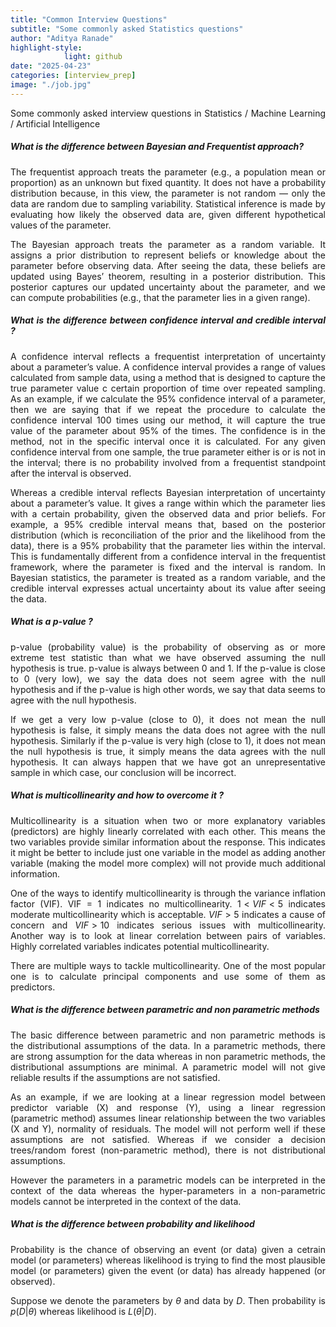 ```yaml
---
title: "Common Interview Questions"
subtitle: "Some commonly asked Statistics questions"
author: "Aditya Ranade"
highlight-style:
            light: github
date: "2025-04-23"
categories: [interview_prep]
image: "./job.jpg"
---
```




::: {style="text-align: justify"}
Some commonly asked interview questions in Statistics / Machine Learning / Artificial Intelligence
:::


::: {style="text-align: justify"}
##### What is the difference between Bayesian and Frequentist approach?

The frequentist approach treats the parameter (e.g., a population mean or proportion) as an unknown but fixed quantity. It does not have a probability distribution because, in this view, the parameter is not random — only the data are random due to sampling variability. Statistical inference is made by evaluating how likely the observed data are, given different hypothetical values of the parameter. 

The Bayesian approach treats the parameter as a random variable. It assigns a prior distribution to represent beliefs or knowledge about the parameter before observing data. After seeing the data, these beliefs are updated using Bayes' theorem, resulting in a posterior distribution. This posterior captures our updated uncertainty about the parameter, and we can compute probabilities (e.g., that the parameter lies in a given range).

<!-- In terms of parameters, a frequentist approach considers the parameter as unknown but fixed quantity whereas a bayesian approach assumes the parameter to be a random variable. -->
:::

::: {style="text-align: justify"}
##### What is the difference between confidence interval and credible interval ?

A confidence interval reflects a frequentist interpretation of uncertainty about a parameter's value. A confidence interval provides a range of values calculated from sample data, using a method that is designed to capture the true parameter value c certain proportion of time over repeated sampling. As an example, if we calculate the 95\% confidence interval of a parameter, then we are saying that if we repeat the procedure to calculate the confidence interval 100 times using our method, it will capture the true value of the parameter about 95% of the times. The confidence is in the method, not in the specific interval once it is calculated. For any given confidence interval from one sample, the true parameter either is or is not in the interval; there is no probability involved from a frequentist standpoint after the interval is observed.


Whereas a credible interval reflects Bayesian interpretation of uncertainty about a parameter's value. It gives a range  within which the parameter lies with a certain probability, given the observed data and prior beliefs. For example, a 95% credible interval means that, based on the posterior distribution (which is reconciliation of the prior and the likelihood from the data), there is a 95% probability that the parameter lies within the interval. This is fundamentally different from a confidence interval in the frequentist framework, where the parameter is fixed and the interval is random. In Bayesian statistics, the parameter is treated as a random variable, and the credible interval expresses actual uncertainty about its value after seeing the data.

:::


::: {style="text-align: justify"}
##### What is a p-value ?

p-value (probability value) is the probability of observing as or more extreme test statistic than what we have observed assuming the null hypothesis is true. p-value is always between 0 and 1. If the p-value is close to 0 (very low), we say the data does not seem agree with the null hypothesis and if the p-value is high other words, we say that data seems to agree with the null hypothesis. 

If we get a very low p-value (close to 0), it does not mean the null hypothesis is false, it simply means the data does not agree with the null hypothesis. Similarly if the p-value is very high (close to 1), it does not mean the null hypothesis is true, it simply means the data agrees with the null hypothesis. It can always happen that we have got an unrepresentative sample in which case, our conclusion will be incorrect.

:::

::: {style="text-align: justify"}
##### What is multicollinearity and how to overcome it ?

Multicollinearity is a situation when two or more explanatory variables (predictors) are highly linearly correlated with each other. This means the two variables provide similar information about the response. This indicates it might be better to include just one variable in the model as adding another variable (making the model more complex) will not provide much additional information. 

One of the ways to identify multicollinearity is through the variance inflation factor (VIF). VIF = 1 indicates no multicollinearity. $1 < VIF < 5$ indicates moderate multicollinearity which is acceptable. $VIF > 5$ indicates a cause of concern and $VIF > 10$ indicates serious issues with multicollinearity. Another way is to look at linear correlation between pairs of variables. Highly correlated variables indicates potential multicollinearity.

There are multiple ways to tackle multicollinearity. One of the most popular one is to calculate principal components and use some of them as predictors.

:::

::: {style="text-align: justify"}
##### What is the difference between parametric and non parametric methods

The basic difference between parametric and non parametric methods is the distributional assumptions of the data. In a parametric methods, there are strong assumption for the data whereas in non parametric methods, the distributional assumptions are minimal. A parametric model will not give reliable results if the assumptions are not satisfied.

As an example, if we are looking at a linear regression model between predictor variable (X) and response (Y), using a linear regression (parametric method) assumes linear relationship between the two variables (X and Y), normality of residuals. The model will not perform well if these assumptions are not satisfied. Whereas if we consider a decision trees/random forest (non-parametric method), there is not distributional assumptions. 

However the parameters in a parametric models can be interpreted in the context of the data whereas the hyper-parameters in a non-parametric models cannot be interpreted in the context of the data.

:::

::: {style="text-align: justify"}
##### What is the difference between probability and likelihood

Probability is the chance of observing an event (or data) given a cetrain model (or parameters) whereas likelihood is trying to find the most plausible model (or parameters) given the event (or data) has already happened (or observed).

Suppose we denote the parameters by $\theta$ and data by $D$. Then probability is $p(D|\theta)$ whereas likelihood is $L(\theta|D)$.

:::

::: {style="text-align: justify"}
##### 

:::

::: {style="text-align: justify"}
##### 

:::

::: {style="text-align: justify"}
##### 


:::